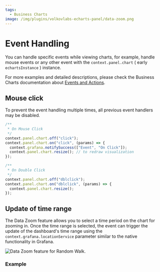 ```yaml
---
tags:
  - Business Charts
image: /img/plugins/volkovlabs-echarts-panel/data-zoom.png
---
```



# Event Handling

You can handle specific events while viewing charts, for example, handle mouse events or any other event with the `context.panel.chart` ( early `echartsInstance` ) instance.

For more examples and detailed descriptions, please check the Business Charts documentation about [Events and Actions](https://apache.github.io/echarts-handbook/en/concepts/event/).

## Mouse click

To prevent the event handling multiple times, all previous event handlers may be disabled.

```js
/**
 * On Mouse Click
 */
context.panel.chart.off("click");
context.panel.chart.on("click", (params) => {
  context.grafana.notifySuccess(["Event", "On Click"]);
  context.panel.chart.resize(); // to redraw visualization
});
```

```js
/**
 * On Double Click
 */
context.panel.chart.off("dblclick");
context.panel.chart.on("dblclick", (params) => {
  context.panel.chart.resize();
});
```

## Update of time range

The Data Zoom feature allows you to select a time period on the chart for zooming in. Once the time range is selected, the event can trigger the update of the dashboard's time range using the `context.grafana.locationService` parameter similar to the native functionality in Grafana.

<Image
  title="Data Zoom feature for Random Walk."
  src="/img/plugins/volkovlabs-echarts-panel/data-zoom.png"
/>

### Example

<Code
  url="https://github.com/VolkovLabs/volkovlabs.io/blob/main/docs/volkovlabs-echarts-panel/js/data-zoom.js"
  language="js"
/>
